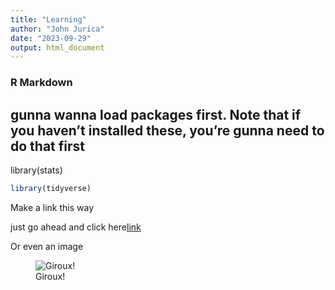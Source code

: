 ```yaml
---
title: "Learning"
author: "John Jurica"
date: "2023-09-29"
output: html_document
---
```


### R Markdown


## gunna wanna load packages first. Note that if you haven't installed these, you're gunna need to do that first

library(stats)

```r
library(tidyverse)

```

Make a link this way

just go ahead and click here[link](https://www.google.com)

Or even an image

![Giroux!](https://jjeureka.github.io/Giroux-Webpage/images/sleepyjooj.png)

